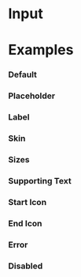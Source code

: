 
<Meta title="Components/Forms/Input" component={Input} />

# Input

<ArgsTable of={Input} />

# <a id="examples"></a>Examples

### Default

<Canvas>
  <Story story={templates.Default} />
</Canvas>

### Placeholder

<Canvas>
  <Story story={templates.Placeholder} />
</Canvas>

### Label

<Canvas>
  <Story story={templates.Label} />
</Canvas>

### Skin

<Canvas>
  <Story story={templates.Skin} />
</Canvas>

### Sizes

<Canvas>
  <Story story={templates.Sizes} />
</Canvas>

### Supporting Text

<Canvas>
  <Story story={templates.SupportingText} />
</Canvas>

### Start Icon

<Canvas>
  <Story story={templates.StartIcon} />
</Canvas>

### End Icon

<Canvas>
  <Story story={templates.EndIcon} />
</Canvas>

### Error

<Canvas>
  <Story story={templates.Error} />
</Canvas>

### Disabled

<Canvas>
  <Story story={templates.Disabled} />
</Canvas>